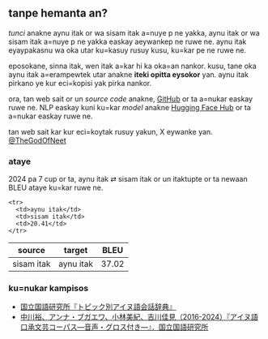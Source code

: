 ## tanpe hemanta an?

_tunci_ anakne aynu itak or wa sisam itak a=nuye p ne yakka, aynu itak or wa sisam itak a=nuye p ne yakka easkay aeywankep ne ruwe ne. aynu itak eyaypakasnu wa oka utar ku=kasuy rusuy kusu, ku=kar pe ne ruwe ne.

eposokane, sinna itak, wen itak a=kar hi ka oka=an nankor. kusu, tane oka aynu itak a=erampewtek utar anakne **iteki opitta eysokor** yan. aynu itak pirkano ye kur eci=kopisi yak pirka nankor.

ora, tan web sait or un _source code_ anakne, [GitHub](https://github.com/neet/tunci) or ta a=nukar easkay ruwe ne. NLP easkay kuni ku=kar _model_ anakne [Hugging Face Hub](https://huggingface.co/aynumosir) or ta a=nukar easkay ruwe ne.

tan web sait kar kur eci=koytak rusuy yakun, X eywanke yan. [@TheGodOfNeet](https://x.com/TheGodOfNeet)

### ataye

2024 pa 7 cup or ta, aynu itak ⇄ sisam itak or un itaktupte or ta newaan BLEU ataye ku=kar ruwe ne.

<table>
  <thead>
    <tr>
      <th>source</th>
      <th>target</th>
      <th>BLEU</th>
    </tr>
  </thead>

  <tbody>
    <tr>
      <td>sisam itak</td>
      <td>aynu itak</td>
      <td>37.02</td>
    </tr>

    <tr>
      <td>aynu itak</td>
      <td>sisam itak</td>
      <td>20.41</td>
    </tr>

  </tbody>
</table>

### ku=nukar kampisos

- [国立国語研究所『トピック別アイヌ語会話辞典』](https://ainu.ninjal.ac.jp/topic/)
- [中川裕、アンナ・ブガエワ、小林美紀、吉川佳見（2016-2024）『アイヌ語口承文芸コーパス―音声・グロス付き―』．国立国語研究所](https://ainu.ninjal.ac.jp/folklore/)
